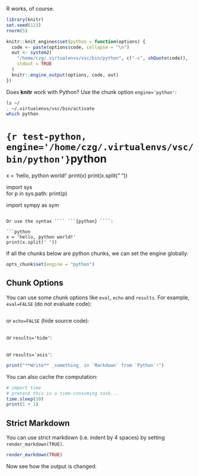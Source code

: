R works, of course.

```r
library(knitr)
set.seed(123)
rnorm(5)

knitr::knit_engines$set(python = function(options) {
  code <- paste(options$code, collapse = "\n")
  out <- system2(
    "/home/czg/.virtualenvs/vsc/bin/python", c("-c", shQuote(code)),
    stdout = TRUE
  )
  knitr::engine_output(options, code, out)
})
```

Does **knitr** work with Python? Use the chunk option `engine='python'`:
```bash
ls ~/
. ~/.virtualenvs/vsc/bin/activate
which python
```


# ```{r test-python, engine='/home/czg/.virtualenvs/vsc/bin/python'}
```python
x = 'hello, python world!'
print(x)
print(x.split(" "))

import sys  
for p in sys.path: 
    print(p)

import sympy as sym
```

Or use the syntax ```` ```{python} ````:

```python
x = 'hello, python world!'
print(x.split(' '))
```

If all the chunks below are python chunks, we can set the engine globally:

```r
opts_chunk$set(engine = "python")
```

## Chunk Options

You can use some chunk options like `eval`, `echo` and `results`. For example, `eval=FALSE` (do not evaluate code):

```r
```

or `echo=FALSE` (hide source code):

```r
```

or `results='hide'`:

```r
```

or `results='asis'`:

```r
print("**Write** _something_ in `Markdown` from `Python`!")
```

You can also cache the computation:

```r
# import time
# pretend this is a time-consuming task...
time.sleep(10)
print(1 + 1)
```

## Strict Markdown

You can use strict markdown (i.e. indent by 4 spaces) by setting `render_markdown(TRUE)`.

```r
render_markdown(TRUE)
```

Now see how the output is changed:

```r
```